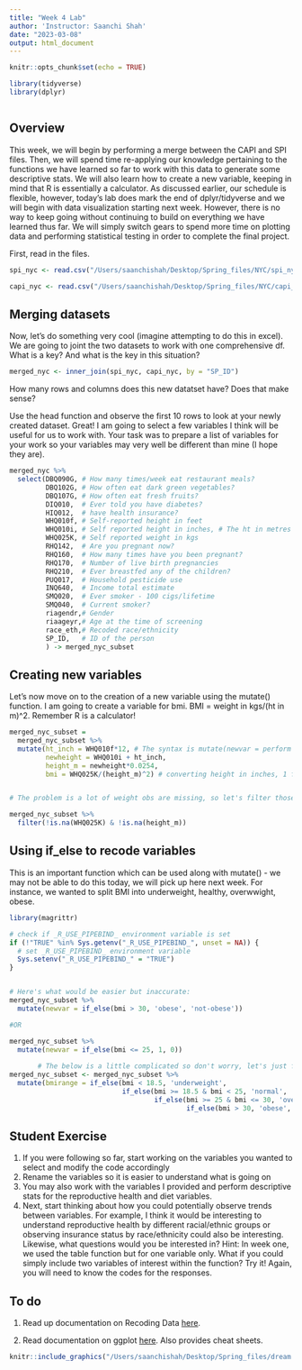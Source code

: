 ```yaml
---
title: "Week 4 Lab"
author: 'Instructor: Saanchi Shah'
date: "2023-03-08"
output: html_document
---
```


```r
knitr::opts_chunk$set(echo = TRUE)
```

```r
library(tidyverse)
library(dplyr)



```

## Overview

This week, we will begin by performing a merge between the CAPI and SPI files. Then, we will spend time re-applying our knowledge pertaining to the functions we have learned so far to work with this data to generate some descriptive stats. We will also learn how to create a new variable, keeping in mind that R is essentially a calculator. As discussed earlier, our schedule is flexible, however, today's lab does mark the end of dplyr/tidyverse and we will begin with data visualization starting next week. However, there is no way to keep going without continuing to build on everything we have learned thus far. We will simply switch gears to spend more time on plotting data and performing statistical testing in order to complete the final project.  

First, read in the files.
```r
spi_nyc <- read.csv("/Users/saanchishah/Desktop/Spring_files/NYC/spi_nyc.csv")

capi_nyc <- read.csv("/Users/saanchishah/Desktop/Spring_files/NYC/capi_nyc.csv")
```

## Merging datasets

Now, let's do something very cool (imagine attempting to do this in excel).
We are going to joint the two datasets to work with one comprehensive df. What is a key? And what is the key in this situation?

```r
merged_nyc <- inner_join(spi_nyc, capi_nyc, by = "SP_ID")
```
How many rows and columns does this new datatset have? Does that make sense?

Use the head function and observe the first 10 rows to look at your newly created dataset. Great!
I am going to select a few variables I think will be useful for us to work with. Your task was to prepare a list of variables for your work so your variables may very well be different than mine (I hope they are).
```r

merged_nyc %>% 
  select(DBQ090G, # How many times/week eat restaurant meals?
         DBQ102G, # How often eat dark green vegetables?
         DBQ107G, # How often eat fresh fruits?
         DIQ010,  # Ever told you have diabetes?
         HIQ012,  # have health insurance?
         WHQ010f, # Self-reported height in feet
         WHQ010i, # Self reported height in inches, # The ht in metres var seems to be iffy
         WHQ025K, # Self reported weight in kgs
         RHQ142,  # Are you pregnant now?
         RHQ160,  # How many times have you been pregnant?
         RHQ170,  # Number of live birth pregnancies
         RHQ210,  # Ever breastfed any of the children?
         PUQ017,  # Household pesticide use
         INQ640,  # Income total estimate
         SMQ020,  # Ever smoker - 100 cigs/lifetime
         SMQ040,  # Current smoker?
         riagendr,# Gender
         riaageyr,# Age at the time of screening
         race_eth,# Recoded race/ethnicity
         SP_ID,   # ID of the person
         ) -> merged_nyc_subset


```

## Creating new variables

Let's now move on to the creation of a new variable using the mutate() function. I am going to create a variable for bmi. BMI = weight in kgs/(ht in m)^2. Remember R is a calculator!
```r
merged_nyc_subset = 
  merged_nyc_subset %>% 
  mutate(ht_inch = WHQ010f*12, # The syntax is mutate(newvar = perform whatever)
         newheight = WHQ010i + ht_inch,
         height_m = newheight*0.0254,
         bmi = WHQ025K/(height_m)^2) # converting height in inches, 1 foot = 12 inches 


# The problem is a lot of weight obs are missing, so let's filter those out

merged_nyc_subset %>% 
  filter(!is.na(WHQ025K) & !is.na(height_m)) 

```

## Using if_else to recode variables
This is an important function which can be used along with mutate() - we may not be able to do this today, we will pick up here next week. For instance, we wanted to split BMI into underweight, healthy, overwwight, obese. 

```r

library(magrittr)

# check if _R_USE_PIPEBIND_ environment variable is set
if (!"TRUE" %in% Sys.getenv("_R_USE_PIPEBIND_", unset = NA)) {
  # set _R_USE_PIPEBIND_ environment variable
  Sys.setenv("_R_USE_PIPEBIND_" = "TRUE")
}


# Here's what would be easier but inaccurate:
merged_nyc_subset %>% 
  mutate(newvar = if_else(bmi > 30, 'obese', 'not-obese'))

#OR

merged_nyc_subset %>% 
  mutate(newvar = if_else(bmi <= 25, 1, 0))
       
       # The below is a little complicated so don't worry, let's just follow the logic
merged_nyc_subset <- merged_nyc_subset %>%
  mutate(bmirange = if_else(bmi < 18.5, 'underweight',
                            if_else(bmi >= 18.5 & bmi < 25, 'normal',
                                    if_else(bmi >= 25 & bmi <= 30, 'overweight',
                                            if_else(bmi > 30, 'obese', NA_character_)))))

```


## Student Exercise

1. If you were following so far, start working on the variables you wanted to select and modify the code accordingly
2. Rename the variables so it is easier to understand what is going on
3. You may also work with the variables I provided and perform descriptive stats for the reproductive health and diet variables.
4. Next, start thinking about how you could potentially observe trends between variables. For example, I think it would be interesting to understand reproductive health by different racial/ethnic groups or observing insurance status by race/ethnicity could also be interesting. Likewise, what questions would you be interested in?
Hint: In week one, we used the table function but for one variable only. What if you could simply include two variables of interest within the function? Try it! Again, you will need to know the codes for the responses. 

## To do
1. Read up documentation on Recoding Data [here](https://www.sfu.ca/~mjbrydon/tutorials/BAinR/recode.html).

2. Read documentation on ggplot [here](https://ggplot2.tidyverse.org). Also provides cheat sheets.


```r

knitr::include_graphics("/Users/saanchishah/Desktop/Spring_files/dream.png")

```



